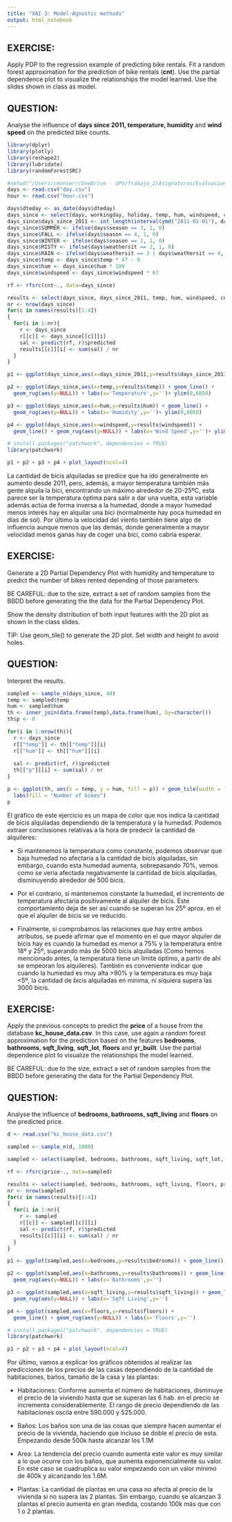```yaml
---
title: "XAI 3: Model-Agnostic methods"
output: html_notebook
---
```


## EXERCISE:

Apply PDP to the regression example of predicting bike rentals. Fit a random forest approximation for the prediction of bike rentals (**cnt**). Use the partial dependence plot to visualize the relationships the model learned. Use the slides shown in class as model.  

## QUESTION:

Analyse the influence of **days since 2011, temperature, humidity** and **wind speed** on the predicted bike counts.


```r
library(dplyr)
library(plotly)
library(reshape2)
library(lubridate)
library(randomForestSRC)

#setwd("/Users/cmonserr/OneDrive - UPV/Trabajo_2/Asignaturas/Evaluacion de modelos/Practicas/Practica 3/Bike-Sharing-Dataset")
days <- read.csv("day.csv")
hour <- read.csv("hour.csv")

days$dteday <- as_date(days$dteday)
days_since <- select(days, workingday, holiday, temp, hum, windspeed, cnt)
days_since$days_since_2011 <- int_length(interval(ymd("2011-01-01"), days$dteday)) / (3600*24)
days_since$SUMMER <- ifelse(days$season == 3, 1, 0)
days_since$FALL <- ifelse(days$season == 4, 1, 0)
days_since$WINTER <- ifelse(days$season == 1, 1, 0)
days_since$MISTY <- ifelse(days$weathersit == 2, 1, 0)
days_since$RAIN <- ifelse(days$weathersit == 3 | days$weathersit == 4, 1, 0)
days_since$temp <- days_since$temp * 47 - 8
days_since$hum <- days_since$hum * 100
days_since$windspeed <- days_since$windspeed * 67

rf <- rfsrc(cnt~., data=days_since)

results <- select(days_since, days_since_2011, temp, hum, windspeed, cnt)
nr <- nrow(days_since)
for(c in names(results)[1:4])
{
  for(i in 1:nr){
    r <- days_since
    r[[c]] <- days_since[[c]][i]
    sal <- predict(rf, r)$predicted
    results[[c]][i] <- sum(sal) / nr
  }
}


```

```r

p1 <- ggplot(days_since,aes(x=days_since_2011,y=results$days_since_2011)) + geom_line() + geom_rug(aes(y=NULL)) + labs(x='Days since 2011',y='Prediction') + ylim(0,6050)

p2 <- ggplot(days_since,aes(x=temp,y=results$temp)) + geom_line() +
  geom_rug(aes(y=NULL)) + labs(x='Temperature',y='')+ ylim(0,6050)

p3 <- ggplot(days_since,aes(x=hum,y=results$hum)) + geom_line() +
  geom_rug(aes(y=NULL)) + labs(x='Humidity',y='')+ ylim(0,6050)

p4 <- ggplot(days_since,aes(x=windspeed,y=results$windspeed)) + 
  geom_line() + geom_rug(aes(y=NULL)) + labs(x='Wind Speed',y='')+ ylim(0,6050)

# install.packages("patchwork", dependencies = TRUE)
library(patchwork)

p1 + p2 + p3 + p4 + plot_layout(ncol=4)

```
La cantidad de bicis alquiladas se predice que ha ido generalmente en aumento desde 2011, pero, además, a mayor temperatura también más gente alquila la bici, encontrando un máximo alrededor de 20-25ºC, esta parece ser la temperatura óptima para salir a dar una vuelta, esta variable además actúa de forma inversa a la humedad, donde a mayor humedad menos interés hay en alquilar una bici (normalmente hay poca humedad en días de sol). Por último la velocidad del viento también tiene algo de influencia aunque menos que las demás, donde generalmente a mayor velocidad menos ganas hay de coger una bici, como cabría esperar.

## EXERCISE:

Generate a 2D Partial Dependency Plot with humidity and temperature to predict the number of bikes rented depending of those parameters.

BE CAREFUL: due to the size, extract a set of random samples from the BBDD before generating the the data for the Partial Dependency Plot. 

Show the density distribution of both input features with the 2D plot as shown in the class slides. 

TIP: Use geom_tile() to generate the 2D plot. Set width and height to avoid holes. 

## QUESTION:

Interpret the results.


```r

sampled <- sample_n(days_since, 40)
temp <- sampled$temp
hum <- sampled$hum
th <- inner_join(data.frame(temp),data.frame(hum), by=character())
th$p <- 0

for(i in 1:nrow(th)){
  r <- days_since
  r[["temp"]] <- th[["temp"]][i]
  r[["hum"]] <- th[["hum"]][i]
  
  sal <- predict(rf, r)$predicted
  th[["p"]][i] <- sum(sal) / nr
}

```

```r
p <- ggplot(th, aes(x = temp, y = hum, fill = p)) + geom_tile(width = 10, height = 15) + geom_rug(alpha = 0.01) +
  labs(fill = "Number of bikes")
p
```

El gráfico de este ejercicio es un mapa de color que nos indica la cantidad de bicis alquiladas dependiendo de la temperatura y la humedad.
Podemos extraer conclusiones relativas a la hora de predecir la cantidad de alquileres: 

- Si mantenemos la temperatura como constante, podemos observar que baja humedad no afectaría a la cantidad de bicis alquiladas, sin embargo, cuando esta humedad aumenta, sobrepasando 70%, vemos como se vería afectada negativamente la cantidad de bicis alquiladas, disminuyendo alrededor de 500 bicis.

- Por el contrario, si mantenemos constante la humedad, el incremento de temperatura afectaría positivamente al alquiler de bicis. Este comportamiento  deja de ser así cuando se superan los 25º aprox. en el que el alquiler de bicis se ve reducido.

- Finalmente, si comprobamos las relaciones que hay entre ambos atributos, se puede afirmar que el momento en el que mayor alquiler de bicis hay es cuando la humedad es menor a 75% y la temperatura entre 18º y 25º, superando más de 5000 bicis alquiladas (Como hemos mencionado antes, la temperatura tiene un límite óptimo, a partir de ahí se empeoran los alquileres). También es conveniente indicar que cuando la humedad es muy alta >90% y la temperatura es muy baja <5º, la cantidad de bicis alquiladas en mínima, ni siquiera supera las 3000 bicis.


## EXERCISE:

Apply the previous concepts to predict the **price** of a house from the database **kc_house_data.csv**. In this case, use again a random forest approximation for the prediction based on the features **bedrooms**, **bathrooms**, **sqft_living**, **sqft_lot**, **floors** and **yr_built**. 
Use the partial dependence plot to visualize the relationships the model learned.

BE CAREFUL: due to the size, extract a set of random samples from the BBDD before generating the data for the Partial Dependency Plot. 

## QUESTION:

Analyse the influence of **bedrooms, bathrooms, sqft_living** and **floors** on the predicted price.


```r

d <- read.csv("kc_house_data.csv")

sampled <- sample_n(d, 1000)

sampled <- select(sampled, bedrooms, bathrooms, sqft_living, sqft_lot, floors, yr_built, price)

rf <- rfsrc(price~., data=sampled)

results <- select(sampled, bedrooms, bathrooms, sqft_living, floors, price)
nr <- nrow(sampled)
for(c in names(results)[1:4])
{
  for(i in 1:nr){
    r <- sampled
    r[[c]] <- sampled[[c]][i]
    sal <- predict(rf, r)$predicted
    results[[c]][i] <- sum(sal) / nr
  }
}

```

```r

p1 <- ggplot(sampled,aes(x=bedrooms,y=results$bedrooms)) + geom_line() + geom_rug(aes(y=NULL)) + labs(x='Bedrooms',y='Prediction')

p2 <- ggplot(sampled,aes(x=bathrooms,y=results$bathrooms)) + geom_line() +
  geom_rug(aes(y=NULL)) + labs(x='Bathrooms',y='')

p3 <- ggplot(sampled,aes(x=sqft_living,y=results$sqft_living)) + geom_line() +
  geom_rug(aes(y=NULL)) + labs(x='Sqft Living',y='')

p4 <- ggplot(sampled,aes(x=floors,y=results$floors)) + 
  geom_line() + geom_rug(aes(y=NULL)) + labs(x='Floors',y='')

# install.packages("patchwork", dependencies = TRUE)
library(patchwork)

p1 + p2 + p3 + p4 + plot_layout(ncol=4)

```
Por último, vamos a explicar los gráficos obtenidos al realizar las predicciones de los precios de las casas dependiendo de la cantidad de habitaciones, baños, tamaño de la casa y las plantas:

- Habitaciones: Conforme aumenta el número de habitaciones, disminuye el precio de la viviendo hasta que se superan las 6 hab. en el precio se incrementa considerablemente. El rango de precio dependiendo de las habitaciones oscila entre 590.000 y 525.000.

- Baños: Los baños son una de las cosas que siempre hacen aumentar el precio de la vivienda, haciendo que incluso se doble el precio de esta. Empezando desde 500k hasta alcanzar los 1.1M

- Area: La tendencia del precio cuando aumenta este valor es muy similar a lo que ocurre con los baños, que aumenta exponencialmente su valor. En este caso se cuadruplica su valor empezando con un valor mínimo de 400k y alcanzando los 1.6M.

- Plantas: La cantidad de plantas en una casa no afecta al precio de la vivienda si no supera las 2 plantas. Sin embargo, cuando se alcanzan 3 plantas el precio aumenta en gran medida, costando 100k más que con 1 o 2 plantas.
